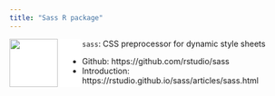 ```yaml
---
title: "Sass R package"
---
```


<a href="https://sass-lang.com"><img src="sass.svg" align="left" height=85 style="background-color: white; padding-right: 40px;"/></a>
`sass`: CSS preprocessor for dynamic style sheets

  - Github: https://github.com/rstudio/sass
  - Introduction: https://rstudio.github.io/sass/articles/sass.html

<!--more-->
